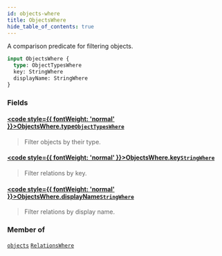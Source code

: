 ```yaml
---
id: objects-where
title: ObjectsWhere
hide_table_of_contents: true
---
```








A comparison predicate for filtering objects.

```graphql
input ObjectsWhere {
  type: ObjectTypesWhere
  key: StringWhere
  displayName: StringWhere
}
```


### Fields

#### [<code style={{ fontWeight: 'normal' }}>ObjectsWhere.<b>type</b></code>](#)<Bullet />[`ObjectTypesWhere`](/docs/directory-api-reference/schema/object-types/inputs/object-types-where) <Badge class="secondary" text="input"/> <Badge class="secondary" text="object-types"/>
> Filter objects by their type.
> 

#### [<code style={{ fontWeight: 'normal' }}>ObjectsWhere.<b>key</b></code>](#)<Bullet />[`StringWhere`](/docs/directory-api-reference/schema/common/inputs/string-where) <Badge class="secondary" text="input"/> <Badge class="secondary" text="common"/>
> Filter relations by key.
> 

#### [<code style={{ fontWeight: 'normal' }}>ObjectsWhere.<b>displayName</b></code>](#)<Bullet />[`StringWhere`](/docs/directory-api-reference/schema/common/inputs/string-where) <Badge class="secondary" text="input"/> <Badge class="secondary" text="common"/>
> Filter relations by display name.
> 



### Member of

[`objects`](/docs/directory-api-reference/schema/objects/queries/objects)  <Badge class="secondary" text="query"/><Bullet />[`RelationsWhere`](/docs/directory-api-reference/schema/relations/inputs/relations-where)  <Badge class="secondary" text="input"/>



